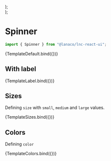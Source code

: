 
<Meta title="Feedback/Spinner" component={Spinner} />



  <div style={{ display: "flex", gap: "12px" }}>
    <Spinner {...args} size="small" />
    <Spinner {...args} size="medium" />
    <Spinner {...args} size="large" />
  </div>
);

  <div style={{ display: "flex", gap: "12px" }}>
    <Spinner {...args} color="primary" />
    <Spinner {...args} color="secondary" />
    <Spinner {...args} color="success" />
    <Spinner {...args} color="warning" />
    <Spinner {...args} color="danger" />
    <Spinner {...args} color="information" />
    <Spinner {...args} color="neutral" />
  </div>
);

# Spinner
```jsx
import { Spinner } from "@lanaco/lnc-react-ui";
```
<Canvas>
  <Story name="Default">{TemplateDefault.bind({})}</Story>
</Canvas>

<ArgsTable story="Default" />

## With label

<Canvas withSource="open">
  <Story
    name="Label"
    args={{}}
  >
    {TemplateLabel.bind({})}
  </Story>
</Canvas>

## Sizes

Defining `size` with `small`, `medium` and `large` values.

<Canvas>
  <Story name="Sizes">{TemplateSizes.bind({})}</Story>
</Canvas>

## Colors

Defining `color`

<Canvas>
  <Story name="Colors">{TemplateColors.bind({})}</Story>
</Canvas>
